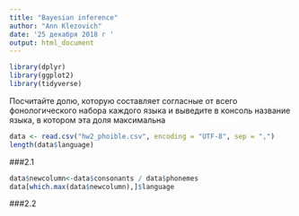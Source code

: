 ---
title: "Bayesian inference"
author: "Ann Klezovich"
date: '25 декабря 2018 г '
output: html_document
---
```{r}
library(dplyr)
library(ggplot2)
library(tidyverse)
```

Посчитайте долю, которую составляет согласные от всего фонологического набора каждого языка и выведите в консоль название языка, в котором эта доля максимальна

```{r}
data <- read.csv("hw2_phoible.csv", encoding = "UTF-8", sep = ",")
length(data$language)
```

###2.1
```{r}
data$newcolumn<-data$consonants / data$phonemes
data[which.max(data$newcolumn),]$language
```

###2.2
```{r}
```
